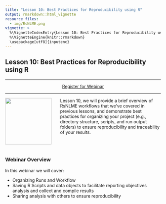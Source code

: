 ```yaml
---
title: "Lesson 10: Best Practices for Reproducibility using R"
output: rmarkdown::html_vignette
resource_files:
  - img/RsNLME.png
vignette: >
  %\VignetteIndexEntry{Lesson 10: Best Practices for Reproducibility using R}
  %\VignetteEngine{knitr::rmarkdown}
  \usepackage[utf8]{inputenc}
---
```


## Lesson 10: Best Practices for Reproducibility using R

---

<center>
<a class = "registration-button" href="https://certara.zoom.us/webinar/register/WN_OOdLEKzkRKyeQfbH5VWrhg" target="_blank">Register for Webinar</a>
</center>

---

<a href = "https://certara.github.io/R-RsNLME/index.html"><img src='img/RsNLME.png'  align="left" style = "height: 150px; padding-right: 25px;"/></a>

Lesson 10, we will provide a brief overview of RsNLME workflows that we've covered in previous lessons, and demonstrate best practices for organizing your project (e.g., directory structure, scripts, and run output folders) to ensure reproducibility and traceability of your results.

<br></br>

### Webinar Overview

In this webinar we will cover:

* Organizing Runs and Workflow
* Saving R Scripts and data objects to facilitate reporting objectives analysis and collect and compile results
* Sharing analysis with others to ensure reproducibility


